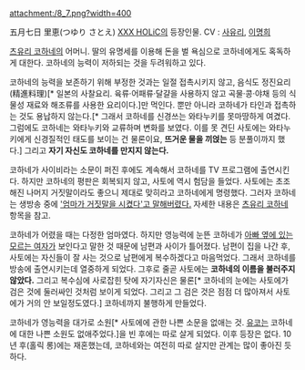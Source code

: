 attachment:/8_7.png?width=400

五月七日 里恵(つゆり さとえ)
[[XXX HOLiC]]의 등장인물. CV : [[사유리]], [[이명희]]

[[츠유리 코하네]]의 어머니. 딸의 유명세를 이용해 돈을 벌 욕심으로 코하네에게도 혹독하게 대한다. 코하네의 능력이 저하되는 것을 두려워하고 있다. 

코하네의 능력을 보존하기 위해 부정한 것과는 일절 접촉시키지 않고, 음식도 정진요리(精進料理)[* 일본의 사찰요리. 육류·어패류·달걀을 사용하지 않고 곡물·콩·야채 등의 식물성 재료와 해조류를 사용한 요리이다.]만 먹인다. 뿐만 아니라 코하네가 타인과 접촉하는 것도 용납하지 않는다.[* 그래서 코하네를 신경쓰는 와타누키를 못마땅하게 여겼다. 그럼에도 코하네는 와타누키와 교류하며 변화를 보였다. 이를 못 견딘 사토에는 와타누키에게 신경질적인 태도를 보이는 건 물론이요, '''뜨거운 물을 끼얹는''' 등 분풀이까지 했다.] 그리고 '''자기 자신도 코하네를 만지지 않는다.'''

코하네가 사이비라는 소문이 퍼진 후에도 계속해서 코하네를 TV 프로그램에 출연시킨다. 하지만 코하네의 평판은 회복되지 않고, 사토에 역시 험담을 들었다. 사토에는 초조해진 나머지 거짓말이라도 좋으니 제대로 맞히라고 코하네에게 명령했다. 그러자 코하네는 생방송 중에 [[거짓말은 하지 않는다|'엄마가 거짓말을 시켰다'고 말해버렸다.]] 자세한 내용은 [[츠유리 코하네]] 항목을 참고.

코하네가 어렸을 때는 다정한 엄마였다. 하지만 영능력에 눈뜬 코하네가 [[불륜|아빠 옆에 있는 모르는 여자]]가 보인다고 말한 것 때문에 남편과 사이가 틀어졌다. 남편이 집을 나간 후, 사토에는 자신들이 잘 사는 것으로 남편에게 복수하겠다고 마음먹었다. 그래서 코하네를 방송에 출연시키는데 열중하게 되었다. 그후로 줄곧 사토에는 '''코하네의 이름을 불러주지 않았다.''' 그리고 복수심에 사로잡힌 탓에 자기자신은 물론[* 코하네의 눈에는 사토에가 검은 것에 둘러싸인 것처럼 보이게 되었다. 그리고 그 검은 것은 점점 더 많아져서 사토에가 거의 안 보일정도였다.] 코하네까지 불행하게 만들었다.

코하네가 영능력을 대가로 소원[* 사토에에 관한 나쁜 소문을 없애는 것. [[이치하라 유코|유코]]는 코하네에 대한 나쁜 소원도 없애주었다.]을 빈 후에는 따로 살게 되었다. 이후 등장은 없다. 10년 후(홀릭 롱)에는 재혼했는데, 코하네와는 여전히 따로 살지만 관계는 많이 좋아진 듯하다.
